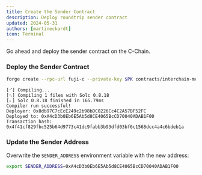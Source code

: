 ```yaml
---
title: Create the Sender Contract
description: Deploy roundtrip sender contract
updated: 2024-05-31
authors: [martineckardt]
icon: Terminal
---
```



Go ahead and deploy the sender contract on the C-Chain. 

<Steps>
<Step>

### Deploy the Sender Contract

```bash
forge create --rpc-url fuji-c --private-key $PK contracts/interchain-messaging/send-roundtrip/senderOnCChain.sol:SenderOnCChain --broadcast
```
```
[⠊] Compiling...
[⠢] Compiling 1 files with Solc 0.8.18
[⠆] Solc 0.8.18 finished in 165.79ms
Compiler run successful!
Deployer: 0x8db97C7cEcE249c2b98bDC0226Cc4C2A57BF52FC
Deployed to: 0xA4cD3b0Eb6E5Ab5d8CE4065BcCD70040ADAB1F00
Transaction hash: 0x4f41cf829fbc525b64d9773c41dc9fabb3b93dfd03bf6c1568dcc4a4c6bdeb1a
```
</Step>
<Step>

### Update the Sender Address

Overwrite the `SENDER_ADDRESS` environment variable with the new address:

```bash
export SENDER_ADDRESS=0xA4cD3b0Eb6E5Ab5d8CE4065BcCD70040ADAB1F00
```
</Step>
</Steps>
